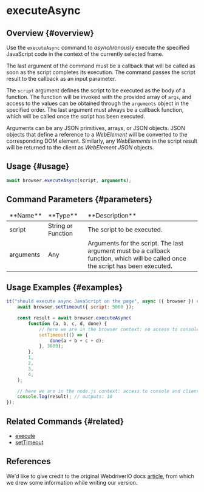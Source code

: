 # executeAsync

## Overview {#overview}

Use the `executeAsync` command to _asynchronously_ execute the specified JavaScript code in the context of the currently selected frame.

The last argument of the command must be a callback that will be called as soon as the script completes its execution. The command passes the script result to the callback as an input parameter.

The `script` argument defines the script to be executed as the body of a function. The function will be invoked with the provided array of `args`, and access to the values can be obtained through the `arguments` object in the specified order. The last argument must always be a callback function, which will be called once the script has been executed.

Arguments can be any JSON primitives, arrays, or JSON objects. JSON objects that define a reference to a _WebElement_ will be converted to the corresponding DOM element. Similarly, any _WebElements_ in the script result will be returned to the client as _WebElement JSON_ objects.

## Usage {#usage}

```javascript
await browser.executeAsync(script, arguments);
```

## Command Parameters {#parameters}

<table>
<thead>
<tr><td>**Name**</td><td>**Type**</td><td>**Description**</td></tr>
</thead>
<tbody>
<tr><td>script</td><td>String or Function</td><td>The script to be executed.</td></tr>
<tr><td>arguments</td><td>Any</td><td>Arguments for the script. The last argument must be a callback function, which will be called once the script has been executed.</td></tr>

</tbody>
</table>

## Usage Examples {#examples}

```javascript
it("should execute async JavaScript on the page", async ({ browser }) => {
    await browser.setTimeout({ script: 5000 });

    const result = await browser.executeAsync(
        function (a, b, c, d, done) {
            // here we are in the browser context: no access to console or client
            setTimeout(() => {
                done(a + b + c + d);
            }, 3000);
        },
        1,
        2,
        3,
        4,
    );

    // here we are in the node.js context: access to console and client is available
    console.log(result); // outputs: 10
});
```

## Related Commands {#related}

-   [execute](../execute)
-   [setTimeout](../setTimeout)

## References

We'd like to give credit to the original WebdriverIO docs [article](https://webdriver.io/docs/api/browser/executeAsync), from which we drew some information while writing our version.
